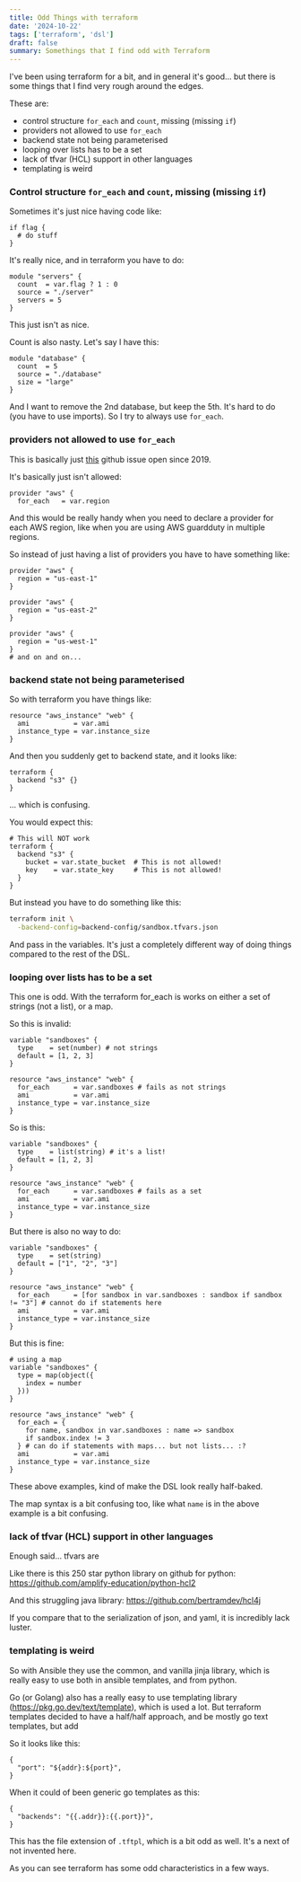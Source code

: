 ```yaml
---
title: Odd Things with terraform
date: '2024-10-22'
tags: ['terraform', 'dsl']
draft: false
summary: Somethings that I find odd with Terraform
---
```


I've been using terraform for a bit, and in general it's good... but there is some things that I find very rough around the edges.

These are:
- control structure `for_each` and `count`, missing (missing `if`)
- providers not allowed to use `for_each`
- backend state not being parameterised
- looping over lists has to be a set
- lack of tfvar (HCL) support in other languages
- templating is weird


### Control structure `for_each` and `count`, missing (missing `if`)

Sometimes it's just nice having code like:
```golang
if flag {
  # do stuff
}
```

It's really nice, and in terraform you have to do:

```hcl
module "servers" {
  count  = var.flag ? 1 : 0
  source = "./server"
  servers = 5
}
```

This just isn't as nice.


Count is also nasty. Let's say I have this:
```hcl
module "database" {
  count  = 5
  source = "./database"
  size = "large"
}
```
And I want to remove the 2nd database, but keep the 5th. It's hard to do (you have to use imports). So I try to always use `for_each`.


### providers not allowed to use `for_each`

This is basically just [this](https://github.com/hashicorp/terraform/issues/19932) github issue open since 2019.

It's basically just isn't allowed:
```
provider "aws" {
  for_each   = var.region
```
And this would be really handy when you need to declare a provider for each AWS region, like when you are using AWS guardduty in multiple regions.

So instead of just having a list of providers you have to have something like:

```hcl
provider "aws" {
  region = "us-east-1"
}

provider "aws" {
  region = "us-east-2"
}

provider "aws" {
  region = "us-west-1"
}
# and on and on...
```

### backend state not being parameterised

So with terraform you have things like:
```hcl
resource "aws_instance" "web" {
  ami           = var.ami
  instance_type = var.instance_size
}
```

And then you suddenly get to backend state, and it looks like:
```hcl
terraform {
  backend "s3" {}
}
```
... which is confusing.

You would expect this:
```hcl
# This will NOT work
terraform {
  backend "s3" {
    bucket = var.state_bucket  # This is not allowed!
    key    = var.state_key     # This is not allowed!
  }
}
```

But instead you have to do something like this:
```sh
terraform init \
  -backend-config=backend-config/sandbox.tfvars.json
```
And pass in the variables. It's just a completely different way of doing things compared to the rest of the DSL.

### looping over lists has to be a set

This one is odd. With the terraform for_each is works on either a set of strings (not a list), or a map.

So this is invalid:
```hcl
variable "sandboxes" {
  type    = set(number) # not strings
  default = [1, 2, 3]
}

resource "aws_instance" "web" {
  for_each      = var.sandboxes # fails as not strings
  ami           = var.ami
  instance_type = var.instance_size
}
```

So is this:
```hcl
variable "sandboxes" {
  type    = list(string) # it's a list!
  default = [1, 2, 3]
}

resource "aws_instance" "web" {
  for_each      = var.sandboxes # fails as a set
  ami           = var.ami
  instance_type = var.instance_size
}
```

But there is also no way to do:
```hcl
variable "sandboxes" {
  type    = set(string)
  default = ["1", "2", "3"]
}

resource "aws_instance" "web" {
  for_each      = [for sandbox in var.sandboxes : sandbox if sandbox != "3"] # cannot do if statements here
  ami           = var.ami
  instance_type = var.instance_size
}
```
But this is fine:
```hcl
# using a map
variable "sandboxes" {
  type = map(object({
    index = number
  }))
}

resource "aws_instance" "web" {
  for_each = {
    for name, sandbox in var.sandboxes : name => sandbox
    if sandbox.index != 3
  } # can do if statements with maps... but not lists... :?
  ami           = var.ami
  instance_type = var.instance_size
}
```
These above examples, kind of make the DSL look really half-baked.

The map syntax is a bit confusing too, like what `name` is in the above example is a bit confusing.

### lack of tfvar (HCL) support in other languages
Enough said... tfvars are

Like there is this 250 star python library on github for python:
https://github.com/amplify-education/python-hcl2

And this struggling java library:
https://github.com/bertramdev/hcl4j

If you compare that to the serialization of json, and yaml, it is incredibly lack luster.

### templating is weird

So with Ansible they use the common, and vanilla jinja library, which is really easy to use both in ansible templates, and from python.

Go (or Golang) also has a really easy to use templating library (https://pkg.go.dev/text/template), which is used a lot. But terraform templates decided to have a half/half approach, and be mostly go text templates, but add

So it looks like this:
```tftpl
{
  "port": "${addr}:${port}",
}
```

When it could of been generic go templates as this:
```
{
  "backends": "{{.addr}}:{{.port}}",
}
```
This has the file extension of `.tftpl`, which is a bit odd as well. It's a next of not invented here.

As you can see terraform has some odd characteristics in a few ways.

